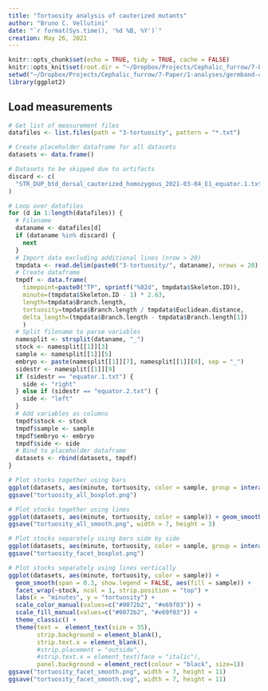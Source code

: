 ```yaml
---
title: "Tortuosity analysis of cauterized mutants"
author: "Bruno C. Vellutini"
date: "`r format(Sys.time(), '%d %B, %Y')`"
creation: May 26, 2021
---
```


```r
knitr::opts_chunk$set(echo = TRUE, tidy = TRUE, cache = FALSE)
knitr::opts_knit$set(root.dir = "~/Dropbox/Projects/Cephalic_furrow/7-Paper/1-analyses/germband-cauterizations")
setwd("~/Dropbox/Projects/Cephalic_furrow/7-Paper/1-analyses/germband-cauterizations")
library(ggplot2)
```


## Load measurements

```r
# Get list of measurement files
datafiles <- list.files(path = "3-tortuosity", pattern = "*.txt")

# Create placeholder dataframe for all datasets
datasets <- data.frame()

# Datasets to be skipped due to artifacts
discard <- c(
  "STR_DUP_btd_dorsal_cauterized_homozygous_2021-03-04_E1_equator.1.txt" # Dirt on surface
)

# Loop over datafiles
for (d in 1:length(datafiles)) {
  # Filename
  dataname <- datafiles[d]
  if (dataname %in% discard) {
    next
  }
  # Import data excluding additional lines (nrow > 20)
  tmpdata <- read.delim(paste0("3-tortuosity/", dataname), nrows = 20)
  # Create dataframe
  tmpdf <- data.frame(
    timepoint=paste0("TP", sprintf("%02d", tmpdata$Skeleton.ID)),
    minute=(tmpdata$Skeleton.ID - 1) * 2.63,
    length=tmpdata$Branch.length,
    tortuosity=tmpdata$Branch.length / tmpdata$Euclidean.distance,
    delta_length=(tmpdata$Branch.length - tmpdata$Branch.length[1])
    )
  # Split filename to parse variables
  namesplit <- strsplit(dataname, "_")
  stock <- namesplit[[1]][3]
  sample <- namesplit[[1]][5]
  embryo <- paste(namesplit[[1]][7], namesplit[[1]][8], sep = "_")
  sidestr <- namesplit[[1]][9]
  if (sidestr == "equator.1.txt") {
    side <- "right"
  } else if (sidestr == "equator.2.txt") {
    side <- "left"
  }
  # Add variables as columns
  tmpdf$stock <- stock
  tmpdf$sample <- sample
  tmpdf$embryo <- embryo
  tmpdf$side <- side
  # Bind to placeholder dataframe
  datasets <- rbind(datasets, tmpdf)
}

```

```r
# Plot stocks together using bars
ggplot(datasets, aes(minute, tortuosity, color = sample, group = interaction(minute, sample))) + geom_boxplot(show.legend = FALSE) + geom_point(alpha = 0.8, position = position_dodge(width = 2), show.legend = FALSE) + labs(x = "minutes", y = "tortuosity") + scale_color_manual(values=c("#0072b2", "#e69f03")) + theme_classic()
ggsave("tortuosity_all_boxplot.png")

# Plot stocks together using lines
ggplot(datasets, aes(minute, tortuosity, color = sample)) + geom_smooth(span = 0.3, show.legend = FALSE) + labs(x = "minutes", y = "tortuosity") + scale_color_manual(values=c("#0072b2", "#e69f03")) + theme_classic()
ggsave("tortuosity_all_smooth.png", width = 7, height = 3)

# Plot stocks separately using bars side by side
ggplot(datasets, aes(minute, tortuosity, color = sample, group = interaction(minute, sample))) + geom_boxplot(show.legend = FALSE) + geom_point(position = position_dodge(width = 2), show.legend = FALSE) + facet_wrap(~stock) + labs(x = "minutes", y = "tortuosity") + scale_color_manual(values=c("#0072b2", "#e69f03")) + theme_classic()
ggsave("tortuosity_facet_boxplot.png")

# Plot stocks separately using lines vertically
ggplot(datasets, aes(minute, tortuosity, color = sample)) +
  geom_smooth(span = 0.3, show.legend = FALSE, aes(fill = sample)) +
  facet_wrap(~stock, ncol = 1, strip.position = "top") +
  labs(x = "minutes", y = "tortuosity") +
  scale_color_manual(values=c("#0072b2", "#e69f03")) +
  scale_fill_manual(values=c("#0072b2", "#e69f03")) +
  theme_classic() +
  theme(text =  element_text(size = 35),
        strip.background = element_blank(),
        strip.text.x = element_blank(),
        #strip.placement = "outside",
        #strip.text.x = element_text(face = "italic"),
        panel.background = element_rect(colour = "black", size=1))
ggsave("tortuosity_facet_smooth.png", width = 7, height = 11)
ggsave("tortuosity_facet_smooth.svg", width = 7, height = 11)

```


